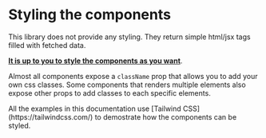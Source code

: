 
<Meta title="Getting Started/Styling"></Meta>

# Styling the components

This library does not provide any styling. They return simple html/jsx tags filled with fetched data. 

**<u>It is up to you to style the components as you want</u>**.

Almost all components expose a `className` prop that allows you to add your own css classes.
Some components that renders multiple elements also expose other props to add classes to each specific elements.

<span title="CSS in this documentation" type="info">
All the examples in this documentation use [Tailwind CSS](https://tailwindcss.com/) to demostrate how the components can be styled.
</span>
